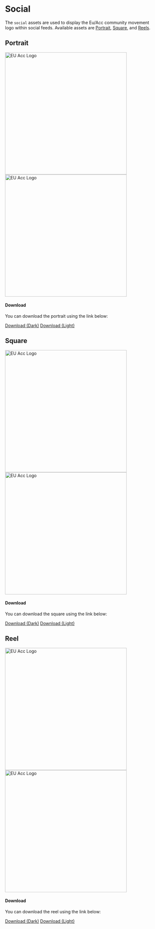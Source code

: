 
<Meta title="Asset Library/Social" />

# Social

The `social` assets are used to display the Eu/Acc community movement logo within social feeds. Available assets are [Portrait](#portrait), [Square](#square), and [Reels](#reels).

## Portrait

<div id="logoPreviewMist">
  <img
    src="social/feed/eu-acc-social-instagram-portrait-dark.png"
    alt="EU Acc Logo"
    width="auto"
    height="400px"
  />
  <img
    src="social/feed/eu-acc-social-instagram-portrait-light.png"
    alt="EU Acc Logo"
    width="auto"
    height="400px"
  />
</div>

#### Download

You can download the portrait using the link below:

<a id="linkDownload" href="social/feed/eu-acc-social-instagram-portrait-dark.png" download="eu-acc-social-instagram-portrait-dark.png">Download (Dark)</a>
<a id="linkDownload" href="social/feed/eu-acc-social-instagram-portrait-light.png" download="eu-acc-social-instagram-portrait-light.png">Download (Light)</a>

## Square

<div id="logoPreviewMist">
  <img
    src="social/feed/eu-acc-social-instagram-square-dark.png"
    alt="EU Acc Logo"
    width="auto"
    height="400px"
  />
  <img
    src="social/feed/eu-acc-social-instagram-square-light.png"
    alt="EU Acc Logo"
    width="auto"
    height="400px"
  />
</div>

#### Download

You can download the square using the link below:

<a id="linkDownload" href="social/feed/eu-acc-social-instagram-square-dark.png" download="eu-acc-social-instagram-square-dark.png">Download (Dark)</a>
<a id="linkDownload" href="social/feed/eu-acc-social-instagram-square-light.png" download="eu-acc-social-instagram-square-light.png">Download (Light)</a>

## Reel

<div id="logoPreviewMist">
  <img
    src="social/feed/eu-acc-social-stories-reels-dark.png"
    alt="EU Acc Logo"
    width="auto"
    height="400px"
  />
  <img
    src="social/feed/eu-acc-social-stories-reels-light.png"
    alt="EU Acc Logo"
    width="auto"
    height="400px"
  />
</div>

#### Download

You can download the reel using the link below:

<a id="linkDownload" href="social/feed/eu-acc-social-stories-reels-dark.png" download="eu-acc-social-stories-reels-dark.png">Download (Dark)</a>
<a id="linkDownload" href="social/feed/eu-acc-social-stories-reels-light.png" download="eu-acc-social-stories-reels-light.png">Download (Light)</a>